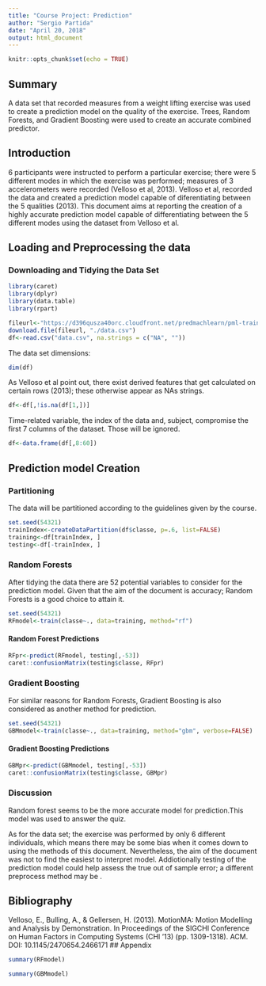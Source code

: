 ```yaml
---
title: "Course Project: Prediction"
author: "Sergio Partida"
date: "April 20, 2018"
output: html_document
---
```


```r
knitr::opts_chunk$set(echo = TRUE)
```
## Summary
A data set that recorded measures from a weight lifting exercise was used to create a prediction model on the quality of the exercise. Trees, Random Forests, and Gradient Boosting were used to create an accurate combined predictor. 

## Introduction

6 participants were instructed to perform a particular exercise; there were 5 different modes in which the exercise was performed; measures of 3 accelerometers were recorded (Velloso et al, 2013). Velloso et al, recorded the data and created a prediction model capable of diferentiating between the 5 qualities (2013). This document aims at reporting the creation of a highly accurate prediction model capable of differentiating between the 5 different modes using the dataset from Velloso et al.

## Loading and Preprocessing the data


### Downloading and Tidying the Data Set
```r
library(caret)
library(dplyr)
library(data.table)
library(rpart)
```


```r
fileurl<-"https://d396qusza40orc.cloudfront.net/predmachlearn/pml-training.csv"
download.file(fileurl, "./data.csv")
df<-read.csv("data.csv", na.strings = c("NA", ""))
```
The data set dimensions:
```r
dim(df)
```
As Velloso et al point out, there exist derived features that get calculated on certain rows (2013); these otherwise appear as NAs strings. 

```r
df<-df[,!is.na(df[1,])]
```

Time-related variable, the index of the data and, subject, compromise the first 7 columns of the dataset. Those will be ignored.
```r
df<-data.frame(df[,8:60])
```
## Prediction model Creation

### Partitioning

The data will be partitioned according to the guidelines given by the course.


```r
set.seed(54321)
trainIndex<-createDataPartition(df$classe, p=.6, list=FALSE)
training<-df[trainIndex, ]
testing<-df[-trainIndex, ]
```

### Random Forests


After tidying the data there are  52 potential variables to consider for the prediction model.
Given that the aim of the document is accuracy; Random Forests is a good choice to attain it. 

```r
set.seed(54321)
RFmodel<-train(classe~., data=training, method="rf")
```

#### Random Forest Predictions
```r
RFpr<-predict(RFmodel, testing[,-53])
caret::confusionMatrix(testing$classe, RFpr)
```


### Gradient Boosting

For similar reasons for Random Forests, Gradient Boosting is also considered as another method for prediction.
```r
set.seed(54321)
GBMmodel<-train(classe~., data=training, method="gbm", verbose=FALSE)
```



#### Gradient Boosting Predictions
```r
GBMpr<-predict(GBMmodel, testing[,-53])
caret::confusionMatrix(testing$classe, GBMpr)
```

### Discussion

Random forest seems to be the more accurate model for prediction.This model was used to answer the quiz.


As for the data set; the exercise was performed by only 6 different individuals, which means there may be some bias when it comes down to using the methods of this document. Nevertheless, the aim of the document was not to find the easiest to interpret model. Addiotionally testing of the prediction model could help assess the true out of sample error; a different preprocess method may be .

## Bibliography
Velloso, E., Bulling, A., & Gellersen, H. (2013). MotionMA: Motion Modelling and Analysis by Demonstration. In Proceedings of the SIGCHI Conference on Human Factors in Computing Systems (CHI '13) (pp. 1309-1318). ACM. DOI: 10.1145/2470654.2466171
## Appendix
```r
summary(RFmodel)
```

```r
summary(GBMmodel)
```



